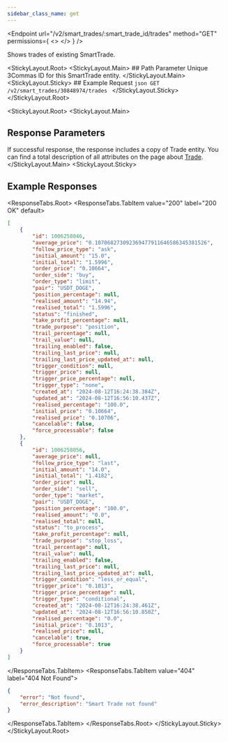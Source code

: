```yaml
---
sidebar_class_name: get
---
```


<Endpoint
  url="/v2/smart_trades/:smart_trade_id/trades"
  method="GET"
  permissions={
    <>
      <Permission title="Permission" description="SMART_TRADES_READ" />
      <Permission title="Security" description="SIGNED" />
    </>
  }
/>

Shows trades of existing SmartTrade.

<StickyLayout.Root>
    <StickyLayout.Main>
        ## Path Parameter
        <ApiParam name='smart_trade_id' type='integer' id="smart_trade_id" required>
        Unique 3Commas ID for this SmartTrade entity.
        </ApiParam>
    </StickyLayout.Main>
    <StickyLayout.Sticky>
    ## Example Request
        ```json
        GET /v2/smart_trades/30848974/trades
        ```
    </StickyLayout.Sticky>
</StickyLayout.Root>

<StickyLayout.Root>
<StickyLayout.Main>
## Response Parameters
If successful response, the response includes a copy of Trade entity. You can find a total description of all attributes on the page about [Trade](0.%20Trade%20entiry.mdx).
</StickyLayout.Main>
<StickyLayout.Sticky>
## Example Responses
<ResponseTabs.Root>
<ResponseTabs.TabItem value="200" label="200 OK" default>

```json
[
    {
        "id": 1006258046,
        "average_price": "0.107068273092369477911646586345381526",
        "follow_price_type": "ask",
        "initial_amount": "15.0",
        "initial_total": "1.5996",
        "order_price": "0.10664",
        "order_side": "buy",
        "order_type": "limit",
        "pair": "USDT_DOGE",
        "position_percentage": null,
        "realised_amount": "14.94",
        "realised_total": "1.5996",
        "status": "finished",
        "take_profit_percentage": null,
        "trade_purpose": "position",
        "trail_percentage": null,
        "trail_value": null,
        "trailing_enabled": false,
        "trailing_last_price": null,
        "trailing_last_price_updated_at": null,
        "trigger_condition": null,
        "trigger_price": null,
        "trigger_price_percentage": null,
        "trigger_type": "none",
        "created_at": "2024-08-12T16:24:38.384Z",
        "updated_at": "2024-08-12T16:56:10.437Z",
        "realised_percentage": "100.0",
        "initial_price": "0.10664",
        "realised_price": "0.10706",
        "cancelable": false,
        "force_processable": false
    },
    {
        "id": 1006258056,
        "average_price": null,
        "follow_price_type": "last",
        "initial_amount": "14.0",
        "initial_total": "1.4182",
        "order_price": null,
        "order_side": "sell",
        "order_type": "market",
        "pair": "USDT_DOGE",
        "position_percentage": "100.0",
        "realised_amount": "0.0",
        "realised_total": null,
        "status": "to_process",
        "take_profit_percentage": null,
        "trade_purpose": "stop_loss",
        "trail_percentage": null,
        "trail_value": null,
        "trailing_enabled": false,
        "trailing_last_price": null,
        "trailing_last_price_updated_at": null,
        "trigger_condition": "less_or_equal",
        "trigger_price": "0.1013",
        "trigger_price_percentage": null,
        "trigger_type": "conditional",
        "created_at": "2024-08-12T16:24:38.461Z",
        "updated_at": "2024-08-12T16:56:10.850Z",
        "realised_percentage": "0.0",
        "initial_price": "0.1013",
        "realised_price": null,
        "cancelable": true,
        "force_processable": true
    }
]
```
</ResponseTabs.TabItem>
<ResponseTabs.TabItem value="404" label="404 Not Found">
```json
{
    "error": "Not found",
    "error_description": "Smart Trade not found"
}
```
</ResponseTabs.TabItem>
</ResponseTabs.Root>
</StickyLayout.Sticky>
</StickyLayout.Root>